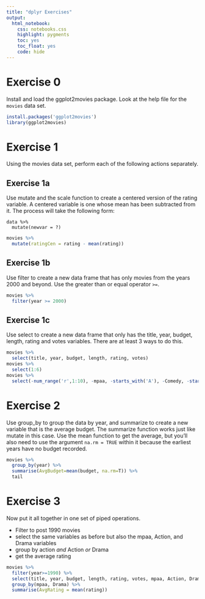 ```yaml
---
title: "dplyr Exercises"
output: 
  html_notebook:
    css: notebooks.css
    highlight: pygments
    toc: yes
    toc_float: yes
    code: hide
---
```


# Exercise 0

Install and load the ggplot2movies package. Look at the help file for the `movies` data set.


```r
install.packages('ggplot2movies')
library(ggplot2movies)
```


# Exercise 1

Using the movies data set, perform each of the following actions separately.

## Exercise 1a

Use <span class="func">mutate</span> and the <span class="func">scale</span> function to create a centered version of the rating variable.  A centered variable is one whose mean has been subtracted from it. The process will take the following form:

```
data %>% 
  mutate(newvar = ?)
```

```r
movies %>% 
  mutate(ratingCen = rating - mean(rating)) 
```

## Exercise 1b

Use <span class="func">filter</span> to create a new data frame that has only movies from the years 2000 and beyond. Use the greater than or equal operator `>=`.

```r
movies %>% 
  filter(year >= 2000) 
```

## Exercise 1c

Use <span class="func">select</span> to create a new data frame that only has the title, year, budget, length, rating and votes variables.  There are at least 3 ways to do this.

```r
movies %>% 
  select(title, year, budget, length, rating, votes) 
movies %>% 
  select(1:6)
movies %>% 
  select(-num_range('r',1:10), -mpaa, -starts_with('A'), -Comedy, -starts_with('D'), -Romance, -Short)
```



# Exercise 2

Use <span class="func">group_by</span> to group the data by year, and <span class="func">summarize</span> to create a new variable that is the average budget. The <span class="func">summarize</span> function works just like <span class="func">mutate</span> in this case.
Use the <span class="func">mean</span> function to get the average, but you'll also need to use the argument `na.rm = TRUE` within it because the earliest years have no budget recorded.


```r
movies %>% 
  group_by(year) %>% 
  summarise(AvgBudget=mean(budget, na.rm=T)) %>% 
  tail
```




# Exercise 3

Now put it all together in one set of piped operations. 

- Filter to post 1990 movies
- select the same variables as before but also the mpaa, Action, and Drama variables
- group by action *and* Action *or* Drama
- get the average rating


```r
movies %>%
  filter(year>=1990) %>% 
  select(title, year, budget, length, rating, votes, mpaa, Action, Drama) %>% 
  group_by(mpaa, Drama) %>% 
  summarise(AvgRating = mean(rating))
```

